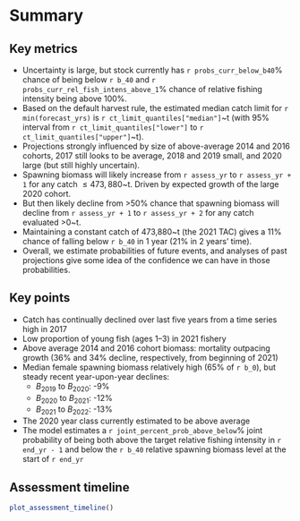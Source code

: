 # Summary

## Key metrics

* Uncertainty is large, but stock currently has `r probs_curr_below_b40`%
  chance of being below `r b_40` and `r probs_curr_rel_fish_intens_above_1`%
  chance of relative fishing intensity being above 100%.
* Based on the default harvest rule, the estimated median catch limit for
  `r min(forecast_yrs)` is `r ct_limit_quantiles["median"]`~t (with 95%
   interval from `r ct_limit_quantiles["lower"]` to
   `r ct_limit_quantiles["upper"]`~t).
* Projections strongly influenced by size of above-average 2014 and 2016
  cohorts, 2017 still looks to be average, 2018 and 2019 small, and
  2020 large (but still highly uncertain).
* Spawning biomass will likely increase from `r assess_yr` to
  `r assess_yr + 1` for any catch $\leq 473,880$~t. Driven by expected
   growth of the large 2020 cohort.
* But then likely decline from >50% chance that spawning biomass will
  decline from `r assess_yr + 1` to `r assess_yr + 2` for any catch evaluated
  >0~t.
* Maintaining a constant catch of 473,880~t (the 2021 TAC) gives a 11%
  chance of falling below `r b_40` in 1 year (21% in 2 years' time).
* Overall, we estimate probabilities of future events, and analyses of past
  projections give some idea of the confidence we can have in those
  probabilities.

## Key points
* Catch has continually declined over last five years from a time series
  high in 2017
* Low proportion of young fish (ages 1--3) in 2021 fishery
* Above average 2014 and 2016 cohort biomass: mortality outpacing growth
  (36% and 34% decline, respectively, from beginning of 2021)
* Median female spawning biomass relatively high (65% of `r b_0`), but
  steady recent year-upon-year declines:
  - *B*~2019~ to *B*~2020~: -9%
  - *B*~2020~ to *B*~2021~: -12%
  - *B*~2021~ to *B*~2022~: -13%
* The 2020 year class currently estimated to be above average
* The model estimates a `r joint_percent_prob_above_below`% joint
  probability of being both above the target relative fishing intensity in
  `r end_yr - 1` and below the `r b_40` relative spawning biomass level at the
  start of `r end_yr`

## Assessment timeline

```r

plot_assessment_timeline()

```
